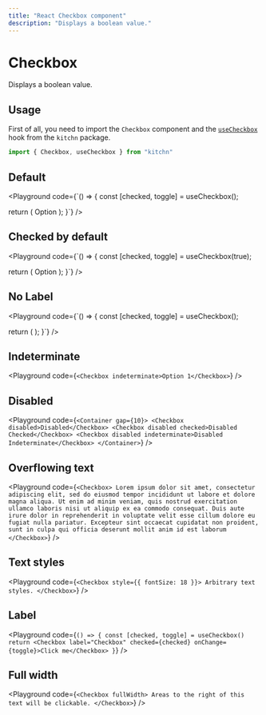 ```yaml
---
title: "React Checkbox component"
description: "Displays a boolean value."
---
```



# Checkbox

Displays a boolean value.

## Usage

First of all, you need to import the `Checkbox` component and the [`useCheckbox`](/docs/hooks/use-checkbox) hook from the `kitchn` package.

```js
import { Checkbox, useCheckbox } from "kitchn"
```

## Default

<Playground
code={`() => {
  const [checked, toggle] = useCheckbox();

  return (
    <Checkbox checked={checked} onChange={toggle}>
      Option
    </Checkbox>
  );
}`}
/>

## Checked by default

<Playground
code={`() => {
  const [checked, toggle] = useCheckbox(true);

  return (
    <Checkbox checked={checked} onChange={toggle}>
      Option
    </Checkbox>
  );
}`}
/>

## No Label

<Playground
code={`() => {
  const [checked, toggle] = useCheckbox();

  return (
    <Checkbox checked={checked} onChange={toggle} />
  );
}`}
/>

## Indeterminate

<Playground
code={`<Checkbox indeterminate>Option 1</Checkbox>`}
/>


## Disabled

<Playground
code={`<Container gap={10}>
  <Checkbox disabled>Disabled</Checkbox>
  <Checkbox disabled checked>Disabled Checked</Checkbox>
  <Checkbox disabled indeterminate>Disabled Indeterminate</Checkbox>
</Container>`}
/>

## Overflowing text

<Playground
code={`<Checkbox>
  Lorem ipsum dolor sit amet, consectetur adipiscing elit, sed do eiusmod tempor incididunt ut labore et dolore magna aliqua. Ut enim ad minim veniam, quis nostrud exercitation ullamco laboris nisi ut aliquip ex ea commodo consequat. Duis aute irure dolor in reprehenderit in voluptate velit esse cillum dolore eu fugiat nulla pariatur. Excepteur sint occaecat cupidatat non proident, sunt in culpa qui officia deserunt mollit anim id est laborum
</Checkbox>`}
/>

## Text styles

<Playground
code={`<Checkbox style={{ fontSize: 18 }}>
  Arbitrary text styles.
</Checkbox>`}
/>

## Label

<Playground
code={`() => {
  const [checked, toggle] = useCheckbox()
  return <Checkbox label="Checkbox" checked={checked} onChange={toggle}>Click me</Checkbox>
}`}
/>

## Full width

<Playground
code={`<Checkbox fullWidth>
  Areas to the right of this text will be clickable.
</Checkbox>`}
/>

